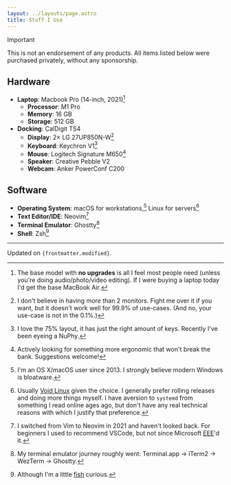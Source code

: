 ```yaml
---
layout: ../layouts/page.astro
title: Stuff I Use
---
```


> [!IMPORTANT]
>
> This is not an endorsement of any products. All items listed below were
> purchased privately, without any sponsorship.

## Hardware

- **Laptop**: Macbook Pro (14-inch, 2021)[^model]
  - **Processor**: M1 Pro
  - **Memory**: 16 GB
  - **Storage**: 512 GB
- **Docking**: CalDigit TS4
  - **Display**: 2&times; LG 27UP850N-W[^duals]
  - **Keyboard**: Keychron V1[^keebs]
  - **Mouse**: Logitech Signature M650[^mouse]
  - **Speaker**: Creative Pebble V2
  - **Webcam**: Anker PowerConf C200

[^model]: The base model with **no upgrades** is all I feel most people need
    (unless you're doing audio/photo/video editing). If I were buying a laptop
    today I'd get the base MacBook Air.
[^macos]: I'm an OS X/macOS user since 2013. I strongly believe modern Windows is
    bloatware.
[^linux]: Usually [Void Linux][void] given the choice. I generally prefer
    rolling releases and doing more things myself. I have aversion to `systemd`
    from something I read online ages ago, but don't have any real technical
    reasons with which I justify that preference.
[^duals]: I don't believe in having more than 2 monitors. Fight me over it if you
    want, but it doesn't work well for 99.9% of use-cases. (And no, your
    use-case is not in the 0.1%.)
[^keebs]: I love the 75% layout, it has just the right amount of keys. Recently
    I've been eyeing a NuPhy.
[^mouse]: Actively looking for something more ergonomic that won't break the
    bank. Suggestions welcome!

[void]: https://voidlinux.org

## Software

- **Operating System**: macOS for workstations,[^macos] Linux for servers[^linux]
- **Text Editor/IDE**: Neovim[^nvim]
- **Terminal Emulator**: Ghostty[^term]
- **Shell**: Zsh[^fish]

[^nvim]: I switched from Vim to Neovim in 2021 and haven't looked back. For
    beginners I used to recommend VSCode, but not since Microsoft [EEE]'d it.
[^term]: My terminal emulator journey roughly went: Terminal.app &rarr; iTerm2
    &rarr; WezTerm &rarr; Ghostty.
[^fish]: Although I'm a little [fish] curious.

[eee]: https://en.wikipedia.org/wiki/Embrace,_extend,_and_extinguish
[fish]: https://fishshell.com

---

Updated on <code>{frontmatter.modified}</code>.
